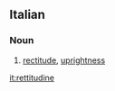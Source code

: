 ==Italian==

===Noun===
{{it-noun|rettitudin|f|e|i}}

# [[rectitude]], [[uprightness]]

[[it:rettitudine]]